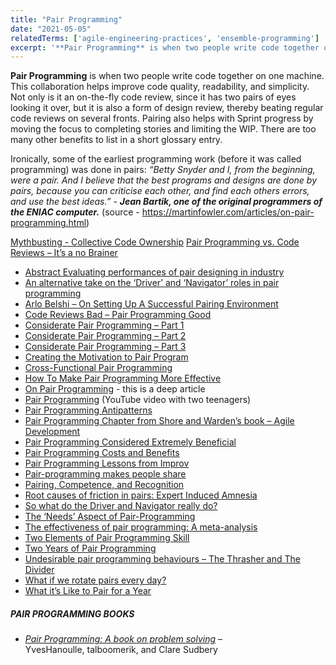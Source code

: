 ```yaml
---
title: "Pair Programming"
date: "2021-05-05"
relatedTerms: ['agile-engineering-practices', 'ensemble-programming']
excerpt: '**Pair Programming** is when two people write code together on one machine. This'
---
```


**Pair Programming** is when two people write code together on one machine. This collaboration helps improve code quality, readability, and simplicity. Not only is it an on-the-fly code review, since it has two pairs of eyes looking it over, but it is also a form of design review, thereby beating regular code reviews on several fronts. Pairing also helps with Sprint progress by moving the focus to completing stories and limiting the WIP. There are too many other benefits to list in a short glossary entry.

Ironically, some of the earliest programming work (before it was called programming) was done in pairs: _“Betty Snyder and I, from the beginning, were a pair. And I believe that the best programs and designs are done by pairs, because you can criticise each other, and find each others errors, and use the best ideas.” -_ **_Jean Bartik, one of the original programmers of the ENIAC computer._** (source - https://martinfowler.com/articles/on-pair-programming.html)

[Mythbusting - Collective Code Ownership]((/blog/mythbusting-c))
[Pair Programming vs. Code Reviews – It’s a no Brainer](/blog/pair-programmin)

<HighlightBox heading="Resource Links" variant="resourceLinks">

- [Abstract Evaluating performances of pair designing in industry](https://citeseerx.ist.psu.edu/doc_view/pid/c0bf40945360465b74cdb81dc1bd8ee3df07f709)
- [An alternative take on the ‘Driver’ and ‘Navigator’ roles in pair programming](https://salfreudenberg.wordpress.com/2013/08/31/an-alternative-take-on-the-driver-and-navigator-roles-in-pair-programming/)
- [Arlo Belshi – On Setting Up A Successful Pairing Environment](https://arlobelshee.com/is-pair-programming-for-me/)
- [Code Reviews Bad – Pair Programming Good](https://www.solutionsiq.com/resource/blog-post/code-reviews-bad-pair-programming-good-or-dont-throw-it-over-the-wall-collaborate/)
- [Considerate Pair Programming – Part 1](https://sedano.org/toddsedano/2017/10/24/considerate-pair-programming.html)
- [Considerate Pair Programming – Part 2](https://sedano.org/toddsedano/2017/10/23/considerate-pair-programming.html)
- [Considerate Pair Programming – Part 3](https://sedano.org/toddsedano/2017/10/22/considerate-pair-programming.html)
- [Creating the Motivation to Pair Program](https://thisagileguy.com/creating-the-motivation-to-pair-program/)
- [Cross-Functional Pair Programming](https://www.solutionsiq.com/resource/blog-post/experience-design-and-cross-functional-pairing/)
- [How To Make Pair Programming More Effective](https://medium.com/the-liberators/in-depth-how-to-make-pair-programming-more-effective-a47e287cace7)
- [On Pair Programming](https://martinfowler.com/articles/on-pair-programming.html) - this is a deep article
- [Pair Programming](https://www.youtube.com/watch?v=vgkahOzFH2Q) (YouTube video with two teenagers)
- [Pair Programming Antipatterns](https://medium.com/javarevisited/pair-programming-antipatterns-db39dd678755)
- [Pair Programming Chapter from Shore and Warden’s book – Agile Development](https://www.jamesshore.com/v2/books/aoad1/pair_programming)
- [Pair Programming Considered Extremely Beneficial](https://techcrunch.com/2012/03/17/pair-programming-considered-extremely-beneficial/)
- [Pair Programming Costs and Benefits](https://collaboration.csc.ncsu.edu/laurie/Papers/XPSardinia.PDF)
- [Pair Programming Lessons from Improv](https://blog.gdinwiddie.com/2014/12/31/pair-programming-lessons-from-improv/)
- [Pair-programming makes people share](https://www.nicoespeon.com/en/2017/10/pair-programming-makes-people-share/)
- [Pairing, Competence, and Recognition](https://agileotter.blogspot.com/2011/01/pairing-competence-and-recognition.html)
- [Root causes of friction in pairs: Expert Induced Amnesia](https://medium.com/learning-teaching-pairing/root-causes-of-friction-in-pairs-expert-induced-amnesia-6cc80aee0d4d)
- [So what do the Driver and Navigator really do?](https://salfreudenberg.wordpress.com/2013/08/17/so-what-do-the-driver-and-navigator-really-do/)
- [The ‘Needs’ Aspect of Pair-Programming](https://medium.com/learning-teaching-pairing/the-needs-aspect-of-pair-programming-702777fc1ec1)
- [The effectiveness of pair programming: A meta-analysis](https://www.ic.unicamp.br/~wainer/outros/systrev/30.pdf)
- [Two Elements of Pair Programming Skill](https://arxiv.org/pdf/2102.06460.pdf)
- [Two Years of Pair Programming](https://www.cholick.com/entry/show/281)
- [Undesirable pair programming behaviours – The Thrasher and The Divider](https://salfreudenberg.wordpress.com/2013/10/04/undesirable-pair-programming-behaviours-the-thrasher-and-the-divider/)
- [What if we rotate pairs every day?](https://martinfowler.com/articles/rotate-pairs-experiment.html)
- [What it’s Like to Pair for a Year](https://medium.com/built-to-adapt/what-its-like-to-pair-for-a-year-86d048494324#.vljybna4o)

##### PAIR PROGRAMMING BOOKS

- [_Pair Programming: A book on problem solving_](https://leanpub.com/pairprogrammingworkshop) – YvesHanoulle, talboomerik, and Clare Sudbery

</HighlightBox>
